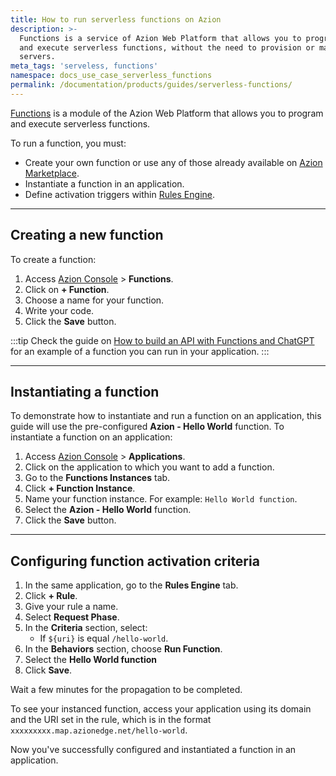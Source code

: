 ```yaml
---
title: How to run serverless functions on Azion
description: >-
  Functions is a service of Azion Web Platform that allows you to program
  and execute serverless functions, without the need to provision or manage
  servers.
meta_tags: 'serveless, functions'
namespace: docs_use_case_serverless_functions
permalink: /documentation/products/guides/serverless-functions/
---
```


[Functions](/en/documentation/products/build/edge-application/edge-functions/) is a module of the Azion Web Platform that allows you to program and execute serverless functions.

<LinkButton link="/en/documentation/products/build/edge-application/edge-functions-instances/" label="Go to Functions for Applications reference" severity="secondary" />

To run a function, you must:

- Create your own function or use any of those already available on [Azion Marketplace](https://console.azion.com/marketplace).
- Instantiate a function in an application.
- Define activation triggers within [Rules Engine](/en/documentation/products/build/edge-application/rules-engine/).

---

## Creating a new function

To create a function:

1. Access [Azion Console](/en/documentation/products/guides/how-to-access-azion-console/) > **Functions**.
2. Click on **+ Function**.
3. Choose a name for your function.
4. Write your code.
5. Click the **Save** button.


:::tip
Check the guide on [How to build an API with Functions and ChatGPT](/en/documentation/products/guides/edge-functions/api-builder/) for an example of a function you can run in your application. 
:::

---

## Instantiating a function

To demonstrate how to instantiate and run a function on an application, this guide will use the pre-configured **Azion - Hello World** function. To instantiate a function on an application:

1. Access [Azion Console](/en/documentation/products/guides/how-to-access-azion-console/) > **Applications**.
2. Click on the application to which you want to add a function.
3. Go to the **Functions Instances** tab.
4. Click **+ Function Instance**.
5. Name your function instance. For example: `Hello World function`.
6. Select the **Azion - Hello World** function.
7. Click the **Save** button.


---

## Configuring function activation criteria

1. In the same application, go to the **Rules Engine** tab.
2. Click **+ Rule**.
3. Give your rule a name.
4. Select **Request Phase**.
5. In the **Criteria** section, select:
    - If `${uri}` is equal `/hello-world`.
6. In the **Behaviors** section, choose **Run Function**.
7. Select the **Hello World function**
8. Click **Save**. 

Wait a few minutes for the propagation to be completed. 

To see your instanced function, access your application using its domain and the URI set in the rule, which is in the format `xxxxxxxxx.map.azionedge.net/hello-world`.

Now you've successfully configured and instantiated a function in an application.